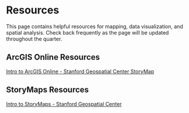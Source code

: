 # Resources

This page contains helpful resources for mapping, data visualization, and spatial analysis. Check back frequently as the page will be updated throughout the quarter.

## ArcGIS Online Resources

[Intro to ArcGIS Online - Stanford Geospatial Center StoryMap](https://storymaps.arcgis.com/stories/2c4c6834f57f4c89ba869067ad7a808d)


## StoryMaps Resources
[Intro to StoryMaps - Stanford Geospatial Center](https://storymaps.arcgis.com/stories/d15f1045ffcb4fdea7672d1cafafdc12)